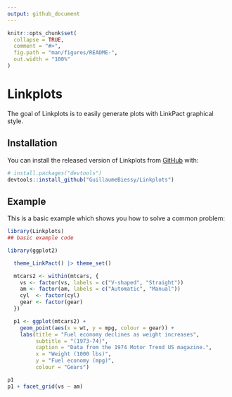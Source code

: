 ```yaml
---
output: github_document
---
```


<!-- README.md is generated from README.Rmd. Please edit that file -->

```r
knitr::opts_chunk$set(
  collapse = TRUE,
  comment = "#>",
  fig.path = "man/figures/README-",
  out.width = "100%"
)
```

# Linkplots

<!-- badges: start -->
<!-- badges: end -->

The goal of Linkplots is to easily generate plots with LinkPact graphical style.

## Installation

You can install the released version of Linkplots from [GitHub](https://github.com/) with:

``` r
# install.packages("devtools")
devtools::install_github("GuillaumeBiessy/Linkplots")
```
## Example

This is a basic example which shows you how to solve a common problem:

```r
library(Linkplots)
## basic example code

library(ggplot2)

  theme_LinkPact() |> theme_set()

  mtcars2 <- within(mtcars, {
    vs <- factor(vs, labels = c("V-shaped", "Straight"))
    am <- factor(am, labels = c("Automatic", "Manual"))
    cyl  <- factor(cyl)
    gear <- factor(gear)
  })

  p1 <- ggplot(mtcars2) +
    geom_point(aes(x = wt, y = mpg, colour = gear)) +
    labs(title = "Fuel economy declines as weight increases",
         subtitle = "(1973-74)",
         caption = "Data from the 1974 Motor Trend US magazine.",
         x = "Weight (1000 lbs)",
         y = "Fuel economy (mpg)",
         colour = "Gears")

p1
p1 + facet_grid(vs ~ am)
```
